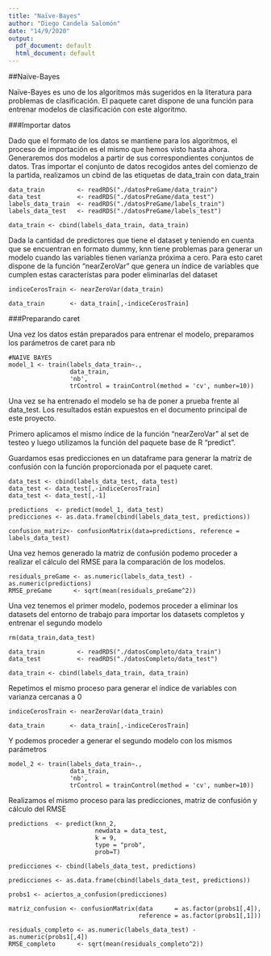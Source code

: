 ```yaml
---
title: "Naïve-Bayes"
author: "Diego Candela Salomón"
date: "14/9/2020"
output:
  pdf_document: default
  html_document: default
---
```


##Naïve-Bayes

Naïve-Bayes es uno de los algoritmos más sugeridos en la literatura para problemas de clasificación. El paquete caret dispone de una función para entrenar modelos de clasificación con este algoritmo.




###Importar datos

Dado que el formato de los datos se mantiene para los algoritmos, el proceso de importación es el mismo que hemos visto hasta ahora. Generaremos dos modelos a partir de sus correspondientes conjuntos de datos. Tras importar el conjunto de datos recogidos antes del comienzo de la partida, realizamos un cbind de las etiquetas de data_train con data_train

```
data_train         <- readRDS("./datosPreGame/data_train")
data_test          <- readRDS("./datosPreGame/data_test")
labels_data_train  <- readRDS("./datosPreGame/labels_train")
labels_data_test   <- readRDS("./datosPreGame/labels_test")

data_train <- cbind(labels_data_train, data_train)
```

Dada la cantidad de predictores que tiene el dataset y teniendo en cuenta que se encuentran en formato dummy, knn tiene problemas para generar un modelo cuando las variables tienen varianza próxima a cero. Para esto caret dispone de la función "nearZeroVar" que genera un índice de variables que cumplen estas característas para poder eliminarlas del dataset

```
indiceCerosTrain <- nearZeroVar(data_train)

data_train       <- data_train[,-indiceCerosTrain]
```
###Preparando caret

Una vez los datos están preparados para entrenar el modelo, preparamos los parámetros de caret para nb

```
#NAIVE BAYES
model_1 <- train(labels_data_train~.,
                 data_train,
                 'nb',
                 trControl = trainControl(method = 'cv', number=10))
```
Una vez se ha entrenado el modelo se ha de poner a prueba frente al data_test. Los resultados están expuestos en el documento principal de este proyecto.

Primero aplicamos el mismo índice de la función "nearZeroVar" al set de testeo y luego utilizamos la función del paquete base de R "predict".

Guardamos esas predicciones en un dataframe para generar la matriz de confusión con la función proporcionada por el paquete caret.

```
data_test <- cbind(labels_data_test, data_test)
data_test <- data_test[,-indiceCerosTrain]
data_test <- data_test[,-1]

predictions  <- predict(model_1, data_test)
predicciones <- as.data.frame(cbind(labels_data_test, predictions))

confusion_matriz<- confusionMatrix(data=predictions, reference = labels_data_test)

```
Una vez hemos generado la matriz de confusión podemo proceder a realizar el cálculo del RMSE para la comparación de los modelos.

```
residuals_preGame <- as.numeric(labels_data_test) - as.numeric(predictions)
RMSE_preGame      <- sqrt(mean(residuals_preGame^2))

```
Una vez tenemos el primer modelo, podemos proceder a eliminar los datasets del entorno de trabajo para importar los datasets completos y entrenar el segundo modelo

```
rm(data_train,data_test)

data_train         <- readRDS("./datosCompleto/data_train")
data_test          <- readRDS("./datosCompleto/data_test")

data_train <- cbind(labels_data_train, data_train)

```
Repetimos el mismo proceso para generar el índice de variables con varianza cercanas a 0

```
indiceCerosTrain <- nearZeroVar(data_train)

data_train       <- data_train[,-indiceCerosTrain]

```
Y podemos proceder a generar el segundo modelo con los mismos parámetros

```
model_2 <- train(labels_data_train~.,
                 data_train,
                 'nb',
                 trControl = trainControl(method = 'cv', number=10))

```
Realizamos el mismo proceso para las predicciones, matriz de confusión y cálculo del RMSE

```
predictions  <- predict(knn_2, 
                        newdata = data_test,
                        k = 9,
                        type = "prob", 
                        prob=T)

predicciones <- cbind(labels_data_test, predictions)

predicciones <- as.data.frame(cbind(labels_data_test, predictions))

probs1 <- aciertos_a_confusion(predicciones)

matriz_confusion <- confusionMatrix(data      = as.factor(probs1[,4]),
                                    reference = as.factor(probs1[,1]))

residuals_completo <- as.numeric(labels_data_test) - as.numeric(probs1[,4])
RMSE_completo      <- sqrt(mean(residuals_completo^2))

```